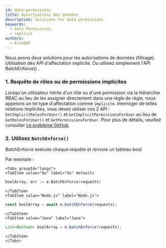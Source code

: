 ```yaml
---
id: data-permissions
title: Autorisations des données
description: Solutions for data permissions
keywords:
  - Data Permissions
  - implicit
authors:
  - ErikQQY
---
```




Nous avons deux solutions pour les autorisations de données (filtrage). Utilisation des API d'affectation implicite. Ou utilisez simplement l'API BatchEnforce() .

### 1. Requête de rôles ou de permissions implicites

Lorsqu'un utilisateur hérite d'un rôle ou d'une permission via la hiérarchie RBAC au lieu de les assigner directement dans une règle de règle, nous appelons un tel type d'affectation comme `implicite`. Interroger de telles relations implicites, vous devez utiliser ces 2 API : `GetImplicitRolesForUser()` et `GetImplicitPermissionsForUser` au lieu de `GetRolesForUser()` et `GetPermissionsForUser`. Pour plus de détails, veuillez consulter [ce problème GitHub](https://github.com/casbin/casbin/issues/137).

### 2. Utilisez `BatchEnforce()`

BatchEnforce exécute chaque requête et renvoie un tableau bool

Par exemple :

```mdx-code-block
<Tabs groupId="langs">
<TabItem value="Go" label="Go" default>
```

```go
boolArray, err := e.BatchEnforce(requests)
```

```mdx-code-block
</TabItem>
<TabItem value="Node.js" label="Node.js">
```

```typescript
const boolArray = await e.batchEnforce(requests);
```

```mdx-code-block
</TabItem>
<TabItem value="Java" label="Java">
```

```java
List<Boolean> boolArray = e.batchEnforce(requests);
```

```mdx-code-block
</TabItem>
</Tabs>
```
